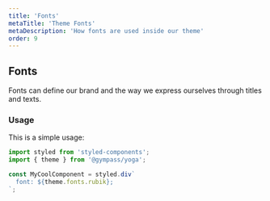 ```yaml
---
title: 'Fonts'
metaTitle: 'Theme Fonts'
metaDescription: 'How fonts are used inside our theme'
order: 9
---
```


## Fonts

Fonts can define our brand and the way we express ourselves through titles and
texts.

### Usage

This is a simple usage:

```javascript type=highlight
import styled from 'styled-components';
import { theme } from '@gympass/yoga';

const MyCoolComponent = styled.div`
  font: ${theme.fonts.rubik};
`;
```

<ThemeFonts />
